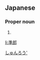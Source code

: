 ==Japanese==
{{ja-kanjitab|準|郎}}

===Proper noun===
{{ja-pos|proper|じゅんろう}}

# {{given name|male|lang=ja}}

[[Category:Japanese male given names|しゅんろう']]

[[li:準郎]]